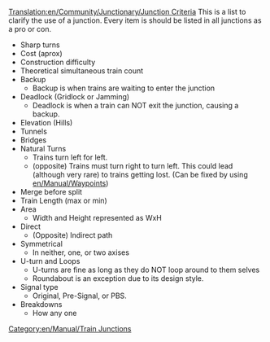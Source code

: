 [[Translation:en/Community/Junctionary/Junction Criteria]]
{{en/Community/Junctionary/Navigation}}
This is a list to clarify the use of a junction. Every item is should be listed in all junctions as a pro or con.

* Sharp turns
* Cost (aprox)
* Construction difficulty
* Theoretical simultaneous train count
* Backup
** Backup is when trains are waiting to enter the junction
* Deadlock (Gridlock or Jamming)
** Deadlock is when a train can NOT exit the junction, causing a backup. 
* Elevation (Hills)
* Tunnels
* Bridges
* Natural Turns
** Trains turn left for left.
** (opposite) Trains must turn right to turn left. This could lead (although very rare) to trains getting lost. (Can be fixed by using [[en/Manual/Waypoints]])
* Merge before split
* Train Length (max or min)
* Area
** Width and Height represented as WxH
* Direct
** (Opposite) Indirect path
* Symmetrical
** In neither, one, or two axises
* U-turn and Loops
** U-turns are fine as long as they do NOT loop around to them selves
** Roundabout is an exception due to its design style.
* Signal type
** Original, Pre-Signal, or PBS.
* Breakdowns
** How any one


[[Category:en/Manual/Train Junctions]]